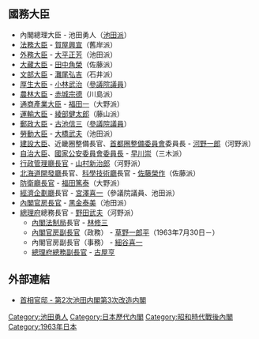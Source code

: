{{日本内閣記事
|內閣名 = 第二次池田第三次改造内閣
|假名 = だいにじいけだだいさんじかいぞうないかく
|羅馬字 = Dainiji Ikeda Daisanji Kaizō Naikaku
|代數 = 59
|首相名 = 池田勇人
|前職 = 日本[[眾議院_(日本)|眾議院議員]]、[[自由民主黨總裁|自由民主黨總裁]]
|成立年 = 1963年
|成立月日 = 7月18日
|總辭年 = 1963年
|總辭月日 = 10月23日
|執政黨 = [[自由民主黨_(日本)|自由民主黨]]
|成員名單 = http://www.kantei.go.jp/jp/rekidai/kakuryo/59-3.html
|職務 = [[眾議院_(日本)|眾議院議員]]、[[自由民主黨總裁|自由民主黨總裁]]
}}

== 國務大臣 ==
* 內閣總理大臣 - 池田勇人（[[宏池會|池田派]]）
* [[法務大臣|法務大臣]] - [[賀屋興宣|賀屋興宣]]（舊岸派）
* [[外務大臣_(日本)|外務大臣]] - [[大平正芳|大平正芳]]（池田派）
* [[大藏大臣|大藏大臣]] - [[田中角榮|田中角榮]]（佐藤派）
* [[文部大臣|文部大臣]] - [[灘尾弘吉|灘尾弘吉]]（石井派）
* [[厚生大臣|厚生大臣]] - [[小林武治|小林武治]]（[[參議院_(日本)|參議院議員]]）
* [[農林大臣|農林大臣]] - [[赤城宗德|赤城宗德]]（川島派）
* [[通商產業大臣|通商產業大臣]] - [[福田一|福田一]]（大野派）
* [[運輸大臣|運輸大臣]] - [[綾部健太郎|綾部健太郎]]（藤山派） 
* [[郵政大臣|郵政大臣]] - [[古池信三|古池信三]]（[[參議院_(日本)|參議院議員]]）
* [[勞動大臣|勞動大臣]] - [[大橋武夫_(政治家)|大橋武夫]]（池田派）
* [[建設大臣|建設大臣]]、近畿圈整備長官、[[首都圈整備委員會|首都圈整備委員會]]委員長 - [[河野一郎|河野一郎]]（河野派）
* [[自治大臣|自治大臣]]、[[國家公安委員會委員長|國家公安委員會委員長]] - [[早川崇|早川崇]]（三木派）
* [[行政管理廳長官|行政管理廳長官]] -  [[山村新治郎_(10代目)|山村新治郎]]（河野派）
* [[北海道開發廳|北海道開發廳]]長官、[[科學技術廳|科學技術廳]]長官 -  [[佐藤榮作|佐藤榮作]]（佐藤派）
* [[防衛廳長官|防衛廳長官]] - [[福田篤泰|福田篤泰]]（大野派） 
* [[經濟企劃廳|經濟企劃廳]]長官  - [[宮澤喜一|宮澤喜一]]（參議院議員、池田派）
* [[內閣官房長官|內閣官房長官]] - [[黑金泰美|黑金泰美]]（池田派）
* [[總理府|總理府]]總務長官 - [[野田武夫|野田武夫]]（河野派）
**  [[內閣法制局|內閣法制局]]長官 - [[林修三|林修三]] 
**  [[內閣官房副長官|內閣官房副長官]]（政務） - [[草野一郎平|草野一郎平]]（1963年7月30日－）
**  內閣官房副長官（事務） - [[細谷喜一|細谷喜一]]
**  [[總理府總務副長官|總理府總務副長官]] - [[古屋亨|古屋亨]]

== 外部連結 ==
*[http://www.kantei.go.jp/jp/rekidai/kakuryo/59-3.html 首相官邸 - 第2次池田内閣第3次改造内閣]

{{第二次池田內閣}}
{{日本歷代內閣|[[第二次池田內閣_(第二次改造)|第二次池田第二次改造內閣]]|第二次池田第三次改造內閣|1963年7月18日 - 1963年12月9日|[[第3次池田內閣|第三次池田內閣]]}}

{{DEFAULTSORT:Ikeda Hayato 2 改 3}}
[[Category:池田勇人|Category:池田勇人]]
[[Category:日本歷代內閣|Category:日本歷代內閣]]
[[Category:昭和時代戰後內閣|Category:昭和時代戰後內閣]]
[[Category:1963年日本|Category:1963年日本]]